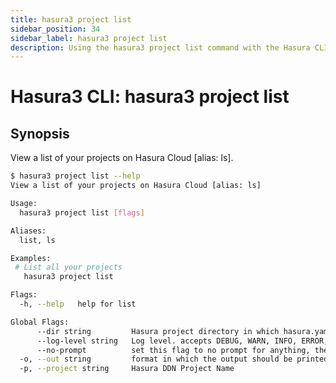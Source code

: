 ```yaml
---
title: hasura3 project list
sidebar_position: 34
sidebar_label: hasura3 project list
description: Using the hasura3 project list command with the Hasura CLI
---
```


# Hasura3 CLI: hasura3 project list 

## Synopsis
View a list of your projects on Hasura Cloud [alias: ls].

```bash
$ hasura3 project list --help
View a list of your projects on Hasura Cloud [alias: ls]

Usage:
  hasura3 project list [flags]

Aliases:
  list, ls

Examples:
 # List all your projects
   hasura3 project list

Flags:
  -h, --help   help for list

Global Flags:
      --dir string         Hasura project directory in which hasura.yaml is present (default ".")
      --log-level string   Log level. accepts DEBUG, WARN, INFO, ERROR, FATAL (default "INFO")
      --no-prompt          set this flag to no prompt for anything, the command fails if any input is missing
  -o, --out string         format in which the output should be printed, accepts table, json and yaml (default "table")
  -p, --project string     Hasura DDN Project Name
```

